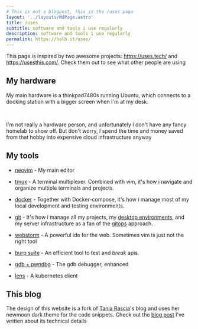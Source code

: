 ```yaml
---
# This is not a blogpost, this is the /uses page
layout: '../layouts/MdPage.astro'
title: /uses
subtitle: software and tools i use regularly
description: software and tools i use regularly
permalink: https://halb.it/uses/
---
```



This page is inspired by two awesome projects: https://uses.tech/ and https://usesthis.com/. Check them out to see what other people are using

## My hardware

My main hardware is a thinkpad7480s running Ubuntu, which connects to a docking station with a bigger screen when I'm at my desk. <br />

<Picture src="uses" height={350} alt="A picture of a wooden desk, with a wite wall in the background. At the center of the desk there is a 24' screen, that is connected to a thinkpad covered in stickers. It's difficult to describe how cool the stickers look like. They are mostly black and white, with brown tones. They look extremely cool. At the corners of the image you can see the leaves and some branches of an indoor plant. On the screen you can see gnome, with a terminal and wireshark opened on a coloured background" />
<br />

I'm not really a hardware person, and unfortunately I don't have any fancy homelab to show off.
But don't worry, I spend the time and money saved from that hobby into expensive cloud infrastructure anyway

## My tools

- <a href="https://neovim.io/">neovim</a> - My main editor

- <a href="https://github.com/tmux/tmux/wiki">tmux</a> - A terminal multiplexer. Combined with vim, it's how i navigate and organize
  multiple terminals and projects.

- <a href="https://www.docker.com/">docker</a> - Together with Docker-compose, it's how i manage most of my local development and testing environments.

- <a href="https://git-scm.com/">git</a> - It's how i manage all my projects, my
  <a href="https://github.com/robalb/workstation"> desktop environments</a>, and my server infrastructure as a fan of 
  the <a href="https://www.redhat.com/it/topics/devops/what-is-gitops">gitops</a> approach.

- <a href="https://www.jetbrains.com/webstorm/">webstorm</a> - A powerful ide for the web. Sometimes vim is just not the right tool

- <a href="https://portswigger.net/burp">burp suite</a> - An efficient tool to test and _break_ apis.

- <a href="https://github.com/pwndbg/pwndbg">gdb + pwndbg</a> - The gdb debugger, enhanced
- <a href="https://k8slens.dev/">lens</a> - A kubernetes client


## This blog

The design of this website is a fork of
<a href="https://github.com/taniarascia/taniarascia.com">Tania Rascia</a>'s
blog and uses her newmoon dark theme for
 the code snippets. Check out the
<a href="/posts/my-website/">blog post</a>
 I've written about its technical details
